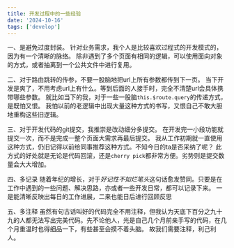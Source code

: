 ```yaml
---
title: 开发过程中的一些经验
date: '2024-10-16'
tags: ['develop']
---
```


一、是避免过度封装。
针对业务需求，我个人是比较喜欢过程式的开发模式的，因为有一个清晰的脉络。
除非遇到了多个页面有相同的逻辑，可以使用面向对象的方式，或者抽离到一个公共文件中进行复用。

二、对于路由跳转的传参，不要一股脑地把url上所有参数都传到下一页。
当下开发是爽了，不用考虑url上有什么。等到后面的人接手时，完全不清楚url会具体携带哪些参数。
就比如当下的我，对于一些一股脑`this.$route.query`的传递方式，是既怕又恨。
我怕以前的老逻辑中出现大量这种方式的书写，又恨自己不敢大胆地重构这些旧逻辑。

三、对于开发代码的git提交，我推崇是改动细分多提交。
在开发完一小段功能就提交一次，而不是完成一整个页面大需求再最后提交。
我从工作初期就一直使用这种方式，仍旧记得以前给同事推荐这种方式。不知今日的ta是否采纳了呢？
此方式的好处就是无论是代码回滚，还是`cherry pick`都非常方便。劣势则是提交数量会大大增加。

四、多记录
随着年纪的增长，对于*好记性不如烂笔头*这句话愈发赞同。只要是在工作中遇到的一些问题、解决思路，亦或者一些开发日常，都可以记录下来。
一是能清晰反映出每日的工作进展，二来也能日后进行回顾反思

五、多注释
虽然有句古话叫好的代码完全不用注释，但我认为天底下百分之九十九的人都无法写出完美代码。先不论他人，光是自己几个月前亲手写的代码，在几个月重温时也得细品一下，有些甚至会摸不着头脑。
故我们需要注释，利己利人。